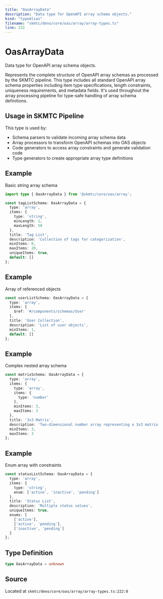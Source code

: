 ```yaml
---
title: "OasArrayData"
description: "Data type for OpenAPI array schema objects."
kind: "typeAlias"
filename: "skmtc/deno/core/oas/array/array-types.ts"
line: 222
---
```


# OasArrayData

Data type for OpenAPI array schema objects.

Represents the complete structure of OpenAPI array schemas as processed by the SKMTC
pipeline. This type includes all standard OpenAPI array schema properties including
item type specifications, length constraints, uniqueness requirements, and metadata
fields. It's used throughout the array processing pipeline for type-safe handling
of array schema definitions.

## Usage in SKMTC Pipeline

This type is used by:
- Schema parsers to validate incoming array schema data
- Array processors to transform OpenAPI schemas into OAS objects
- Code generators to access array constraints and generate validation code
- Type generators to create appropriate array type definitions


## Example

Basic string array schema
```typescript
import type { OasArrayData } from '@skmtc/core/oas/array';

const tagListSchema: OasArrayData = {
  type: 'array',
  items: {
    type: 'string',
    minLength: 1,
    maxLength: 50
  },
  title: 'Tag List',
  description: 'Collection of tags for categorization',
  minItems: 0,
  maxItems: 20,
  uniqueItems: true,
  default: []
};
```


## Example

Array of referenced objects
```typescript
const userListSchema: OasArrayData = {
  type: 'array',
  items: {
    $ref: '#/components/schemas/User'
  },
  title: 'User Collection',
  description: 'List of user objects',
  minItems: 1,
  default: []
};
```


## Example

Complex nested array schema
```typescript
const matrixSchema: OasArrayData = {
  type: 'array',
  items: {
    type: 'array',
    items: {
      type: 'number'
    },
    minItems: 3,
    maxItems: 3
  },
  title: '3x3 Matrix',
  description: 'Two-dimensional number array representing a 3x3 matrix',
  minItems: 3,
  maxItems: 3
};
```


## Example

Enum array with constraints
```typescript
const statusListSchema: OasArrayData = {
  type: 'array',
  items: {
    type: 'string',
    enum: ['active', 'inactive', 'pending']
  },
  title: 'Status List',
  description: 'Multiple status values',
  uniqueItems: true,
  enums: [
    ['active'],
    ['active', 'pending'],
    ['inactive', 'pending']
  ]
};
```

## Type Definition

```typescript
type OasArrayData = unknown
```

## Source

Located at `skmtc/deno/core/oas/array/array-types.ts:222:0`
